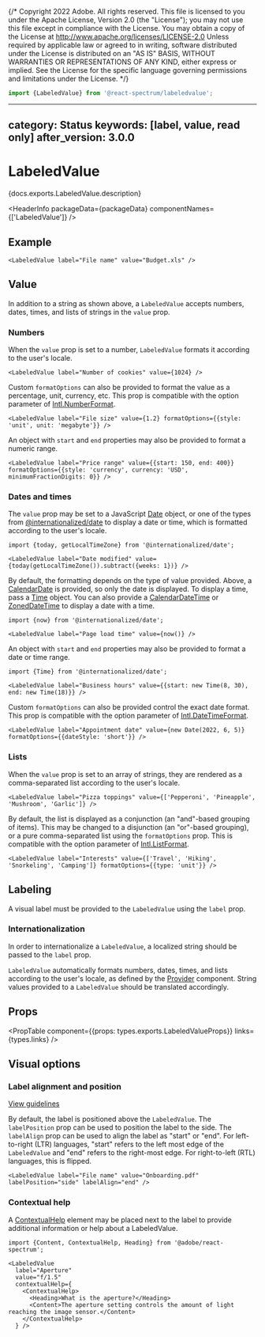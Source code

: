 {/* Copyright 2022 Adobe. All rights reserved.
This file is licensed to you under the Apache License, Version 2.0 (the "License");
you may not use this file except in compliance with the License. You may obtain a copy
of the License at http://www.apache.org/licenses/LICENSE-2.0
Unless required by applicable law or agreed to in writing, software distributed under
the License is distributed on an "AS IS" BASIS, WITHOUT WARRANTIES OR REPRESENTATIONS
OF ANY KIND, either express or implied. See the License for the specific language
governing permissions and limitations under the License. */}



```jsx import
import {LabeledValue} from '@react-spectrum/labeledvalue';
```

---
category: Status
keywords: [label, value, read only]
after_version: 3.0.0
---

# LabeledValue

<PageDescription>{docs.exports.LabeledValue.description}</PageDescription>

<HeaderInfo
  packageData={packageData}
  componentNames={['LabeledValue']} />

## Example

```tsx example
<LabeledValue label="File name" value="Budget.xls" />
```

## Value

In addition to a string as shown above, a `LabeledValue` accepts numbers, dates, times, and lists of strings in the `value` prop.

### Numbers

When the `value` prop is set to a number, `LabeledValue` formats it according to the user's locale.

```tsx example
<LabeledValue label="Number of cookies" value={1024} />
```

Custom `formatOptions` can also be provided to format the value as a percentage, unit, currency, etc. This prop is compatible
with the option parameter of [Intl.NumberFormat](https://developer.mozilla.org/en-US/docs/Web/JavaScript/Reference/Global_Objects/NumberFormat).

```tsx example
<LabeledValue label="File size" value={1.2} formatOptions={{style: 'unit', unit: 'megabyte'}} />
```

An object with `start` and `end` properties may also be provided to format a numeric range.

```tsx example
<LabeledValue label="Price range" value={{start: 150, end: 400}} formatOptions={{style: 'currency', currency: 'USD', minimumFractionDigits: 0}} />
```

### Dates and times

The `value` prop may be set to a JavaScript [Date](https://developer.mozilla.org/en-US/docs/Web/JavaScript/Reference/Global_Objects/Date) object, or one of the types from [@internationalized/date](../internationalized/date/index.html) to display a date or time, which is formatted according to the user's locale.

```tsx example
import {today, getLocalTimeZone} from '@internationalized/date';

<LabeledValue label="Date modified" value={today(getLocalTimeZone()).subtract({weeks: 1})} />
```

By default, the formatting depends on the type of value provided. Above, a [CalendarDate](../internationalized/date/CalendarDate.html) is provided, so only the date is displayed. To display a time, pass a [Time](../internationalized/date/Time.html) object. You can also provide a [CalendarDateTime](../internationalized/date/CalendarDateTime.html) or [ZonedDateTime](../internationalized/date/ZonedDateTime.html) to display a date with a time.

```tsx example
import {now} from '@internationalized/date';

<LabeledValue label="Page load time" value={now()} />
```

An object with `start` and `end` properties may also be provided to format a date or time range.

```tsx example
import {Time} from '@internationalized/date';

<LabeledValue label="Business hours" value={{start: new Time(8, 30), end: new Time(18)}} />
```

Custom `formatOptions` can also be provided control the exact date format. This prop is compatible
with the option parameter of [Intl.DateTimeFormat](https://developer.mozilla.org/en-US/docs/Web/JavaScript/Reference/Global_Objects/Intl/DateTimeFormat/DateTimeFormat).

```tsx example
<LabeledValue label="Appointment date" value={new Date(2022, 6, 5)} formatOptions={{dateStyle: 'short'}} />
```

### Lists

When the `value` prop is set to an array of strings, they are rendered as a comma-separated list according to the user's locale.

```tsx example
<LabeledValue label="Pizza toppings" value={['Pepperoni', 'Pineapple', 'Mushroom', 'Garlic']} />
```

By default, the list is displayed as a conjunction (an "and"-based grouping of items). This may be changed to a disjunction (an "or"-based grouping), or a pure comma-separated list using the `formatOptions` prop. This is compatible with the option parameter of [Intl.ListFormat](https://developer.mozilla.org/en-US/docs/Web/JavaScript/Reference/Global_Objects/Intl/ListFormat/ListFormat).

```tsx example
<LabeledValue label="Interests" value={['Travel', 'Hiking', 'Snorkeling', 'Camping']} formatOptions={{type: 'unit'}} />
```

## Labeling

A visual label must be provided to the `LabeledValue` using the `label` prop.

### Internationalization

In order to internationalize a `LabeledValue`, a localized string should be passed to the `label` prop.

`LabeledValue` automatically formats numbers, dates, times, and lists according to the user's locale, as defined by the [Provider](Provider.html#locales) component. String values provided to a `LabeledValue` should be translated accordingly.

## Props

<PropTable component={{props: types.exports.LabeledValueProps}} links={types.links} />

## Visual options

### Label alignment and position
[View guidelines](https://spectrum.adobe.com/page/field-label/#Label-position)

By default, the label is positioned above the `LabeledValue`. The `labelPosition` prop can be used to position the label to the side. The `labelAlign` prop can be used to align the label as "start" or "end". For left-to-right (LTR) languages, "start" refers to the left most edge of the `LabeledValue` and "end" refers to the right-most edge. For right-to-left (RTL) languages, this is flipped.

```tsx example
<LabeledValue label="File name" value="Onboarding.pdf" labelPosition="side" labelAlign="end" />
```

### Contextual help

A [ContextualHelp](ContextualHelp.html) element may be placed next to the label to provide additional information or help about a LabeledValue.

```tsx example
import {Content, ContextualHelp, Heading} from '@adobe/react-spectrum';

<LabeledValue
  label="Aperture"
  value="f/1.5"
  contextualHelp={
    <ContextualHelp>
      <Heading>What is the aperture?</Heading>
      <Content>The aperture setting controls the amount of light reaching the image sensor.</Content>
    </ContextualHelp>
  } />
```
